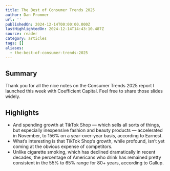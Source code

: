 ```yaml
---
title: The Best of Consumer Trends 2025
author: Dan Frommer
url: ''
publishedOn: 2024-12-14T00:00:00.000Z
lastHighlightedOn: 2024-12-14T14:43:10.487Z
source: reader
category: articles
tags: []
aliases:
  - the-best-of-consumer-trends-2025
---
```

## Summary

Thank you for all the nice notes on the Consumer Trends 2025 report I launched this week with Coefficient Capital. Feel free to share those slides widely.

## Highlights
- And spending growth at TikTok Shop — which sells all sorts of things, but especially inexpensive fashion and beauty products — accelerated in November, to 156% on a year-over-year basis, according to Earnest.
- What’s interesting is that TikTok Shop’s growth, while profound, isn’t yet coming at the obvious expense of competitors.
- Unlike cigarette smoking, which has declined dramatically in recent decades, the percentage of Americans who drink has remained pretty consistent in the 55% to 65% range for 80+ years, according to Gallup.
